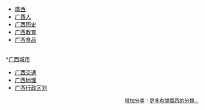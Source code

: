 {{col-begin}}
{{col-2}}
*[[:Category:廣西|廣西]] 
*[[:Category:广西人|广西人]] 
*[[:Category:广西历史|广西历史]]
*[[:Category:广西教育|广西教育]]
*[[:Category:广西食品|广西食品]]
{{col-2}}
<br />
*[[:Category:广西城市|广西城市]] 
*[[:Category:广西交通|广西交通]]
*[[:Category:广西地理|广西地理]]
*[[:Category:广西行政区划|广西行政区划]]
{{col-end}}



<div align="right" style="font-size:small;">
[[Portal:廣西/分類|增加分类]]｜[[:Category:广西|更多有關廣西的分類...]]
</div>